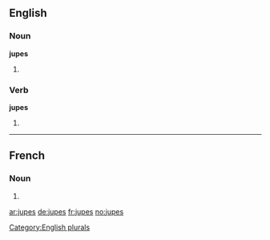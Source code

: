 ==English==

===Noun===
'''jupes'''

# {{plural of |[[jupe]]}}

===Verb===
'''jupes'''

# {{third-person singular of|[[jupe]]}}

[[Category:English plurals]]

----

==French==

===Noun===
{{infl|fr|plural}} {{f|p}}

# {{plural of|jupe|lang=fr}}

[[ar:jupes]]
[[de:jupes]]
[[fr:jupes]]
[[no:jupes]]